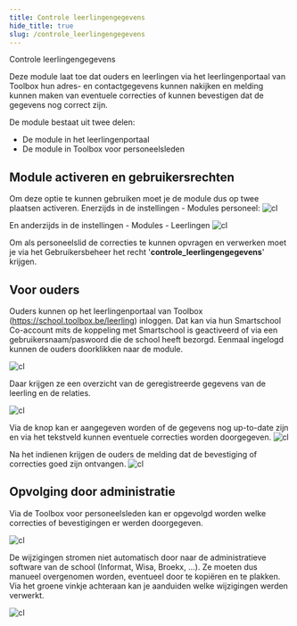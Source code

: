 ```yaml
---
title: Controle leerlingengegevens 
hide_title: true 
slug: /controle_leerlingengegevens
---
```


<ImageTitle img="controleLeerlingengegevens.png">Controle leerlingengegevens</ImageTitle>

Deze module laat toe dat ouders en leerlingen via het leerlingenportaal van Toolbox hun adres- en contactgegevens kunnen nakijken en melding kunnen maken van eventuele correcties of kunnen bevestigen dat de gegevens nog correct zijn.

De module bestaat uit twee delen:
- De module in het leerlingenportaal
- De module in Toolbox voor personeelsleden

## Module activeren en gebruikersrechten
Om deze optie te kunnen gebruiken moet je de module dus op twee plaatsen activeren. Enerzijds in de instellingen - Modules personeel:
![cl](./cl7.png)

En anderzijds in de instellingen - Modules - Leerlingen
![cl](./cl8.png)

Om als personeelslid de correcties te kunnen opvragen en verwerken moet je via het Gebruikersbeheer het recht '**controle_leerlingengegevens**' krijgen.

## Voor ouders

Ouders kunnen op het leerlingenportaal van Toolbox (https://school.toolbox.be/leerling) inloggen. Dat kan via hun Smartschool Co-account mits de koppeling met Smartschool is geactiveerd of via een gebruikersnaam/paswoord die de school heeft bezorgd.
Eenmaal ingelogd kunnen de ouders doorklikken naar de module.

![cl](./cl1.png)

Daar krijgen ze een overzicht van de geregistreerde gegevens van de leerling en de relaties.

![cl](./cl2.png)

Via de knop kan er aangegeven worden of de gegevens nog up-to-date zijn en via het tekstveld kunnen eventuele correcties worden doorgegeven.
![cl](./cl3.png)

Na het indienen krijgen de ouders de melding dat de bevestiging of correcties goed zijn ontvangen.
![cl](./cl4.png)
 

## Opvolging door administratie
Via de Toolbox voor personeelsleden kan er opgevolgd worden welke correcties of bevestigingen er werden doorgegeven.

![cl](./cl5.png)

De wijzigingen stromen niet automatisch door naar de administratieve software van de school (Informat, Wisa, Broekx, ...). Ze moeten dus manueel overgenomen worden, eventueel door te kopiëren en te plakken.
Via het groene vinkje achteraan kan je aanduiden welke wijzigingen werden verwerkt.



![cl](./cl6.png)